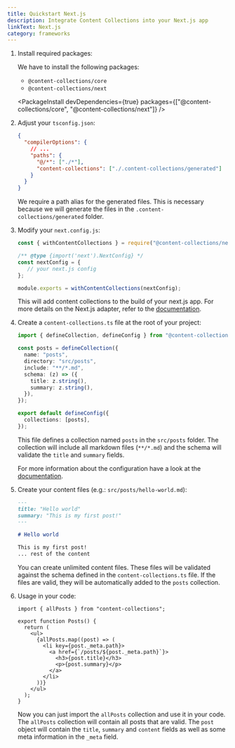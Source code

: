 ```yaml
---
title: Quickstart Next.js
description: Integrate Content Collections into your Next.js app
linkText: Next.js
category: frameworks
---
```


1. Install required packages:

   We have to install the following packages:

   - `@content-collections/core`
   - `@content-collections/next`

   <PackageInstall devDependencies={true} packages={["@content-collections/core", "@content-collections/next"]} />

1. Adjust your `tsconfig.json`:

   ```json
   {
     "compilerOptions": {
       // ...
       "paths": {
         "@/*": ["./*"],
         "content-collections": ["./.content-collections/generated"]
       }
     }
   }
   ```

   We require a path alias for the generated files.
   This is necessary because we will generate the files in the `.content-collections/generated` folder.

1. Modify your `next.config.js`:

   ```js
   const { withContentCollections } = require("@content-collections/next");

   /** @type {import('next').NextConfig} */
   const nextConfig = {
      // your next.js config
   };

   module.exports = withContentCollections(nextConfig);
   ```

   This will add content collections to the build of your next.js app.
   For more details on the Next.js adapter, refer to the [documentation](/docs/adapter/next).


1. Create a `content-collections.ts` file at the root of your project:

   ```ts
   import { defineCollection, defineConfig } from "@content-collections/core";

   const posts = defineCollection({
     name: "posts",
     directory: "src/posts",
     include: "**/*.md",
     schema: (z) => ({
       title: z.string(),
       summary: z.string(),
     }),
   });

   export default defineConfig({
     collections: [posts],
   });
   ```

   This file defines a collection named `posts` in the `src/posts` folder.
   The collection will include all markdown files (`**/*.md`) and the schema will validate the `title` and `summary` fields.

   For more information about the configuration have a look at the [documentation](/docs/configuration).

1. Create your content files (e.g.: `src/posts/hello-world.md`):

   ```md
   ---
   title: "Hello world"
   summary: "This is my first post!"
   ---

   # Hello world

   This is my first post!
   ... rest of the content
   ```

   You can create unlimited content files.
   These files will be validated against the schema defined in the `content-collections.ts` file.
   If the files are valid, they will be automatically added to the `posts` collection.

1. Usage in your code:

   ```tsx
   import { allPosts } from "content-collections";

   export function Posts() {
     return (
       <ul>
         {allPosts.map((post) => (
           <li key={post._meta.path}>
             <a href={`/posts/${post._meta.path}`}>
               <h3>{post.title}</h3>
               <p>{post.summary}</p>
             </a>
           </li>
         ))}
       </ul>
     );
   }
   ```

   Now you can just import the `allPosts` collection and use it in your code.
   The `allPosts` collection will contain all posts that are valid.
   The `post` object will contain the `title`, `summary` and `content` fields as well as some meta information in the `_meta` field.
